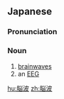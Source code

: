 {{also|腦波}}
==Japanese==
{{wikipedia|lang=ja}}
{{ja-kanjitab|のう|は|yomi=o}}

===Pronunciation===
{{ja-pron|のうは|y=o}}

===Noun===
{{ja-noun|のうは|kyu=腦波}}

# [[brainwave]]s
# an [[EEG]] {{gloss|[[electroencephalogram]]}}

[[hu:脳波]]
[[zh:脳波]]